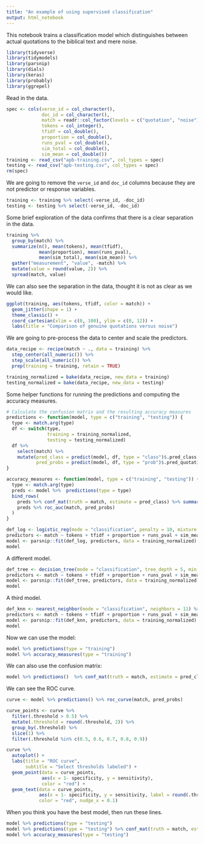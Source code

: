 ```yaml
---
title: "An example of using supervised classification"
output: html_notebook
---
```


This notebook trains a classification model which distinguishes between actual quotations to the biblical text and mere noise. 

```r
library(tidyverse)
library(tidymodels)
library(parsnip)
library(dials)
library(keras)
library(probably)
library(ggrepel)
```

Read in the data.

```r
spec <- cols(verse_id = col_character(),
             doc_id = col_character(),
             match = readr::col_factor(levels = c("quotation", "noise")),
             tokens = col_integer(),
             tfidf = col_double(),
             proportion = col_double(),
             runs_pval = col_double(), 
             sim_total = col_double(), 
             sim_mean = col_double())
training <- read_csv("apb-training.csv", col_types = spec)
testing <- read_csv("apb-testing.csv", col_types = spec)
rm(spec)
```

We are going to remove the `verse_id` and `doc_id` columns because they are not predictor or response variables. 

```r
training <- training %>% select(-verse_id, -doc_id)
testing <- testing %>% select(-verse_id, -doc_id)
```

Some brief exploration of the data confirms that there is a clear separation in the data.

```r
training %>% 
  group_by(match) %>% 
  summarize(n(), mean(tokens), mean(tfidf),
            mean(proportion), mean(runs_pval),
            mean(sim_total), mean(sim_mean)) %>% 
  gather("measurement", "value", -match) %>% 
  mutate(value = round(value, 2)) %>% 
  spread(match, value)
```

We can also see the separation in the data, thought it is not as clear as we would like.

```r
ggplot(training, aes(tokens, tfidf, color = match)) +
  geom_jitter(shape = 1) +
  theme_classic() +
  coord_cartesian(xlim = c(0, 100), ylim = c(0, 12)) +
  labs(title = "Comparison of genuine quotations versus noise")
```

We are going to pre-process the data to center and scale the predictors.

```r
data_recipe <- recipe(match ~ ., data = training) %>% 
  step_center(all_numeric()) %>%
  step_scale(all_numeric()) %>%
  prep(training = training, retain = TRUE)

training_normalized = bake(data_recipe, new_data = training)
testing_normalized = bake(data_recipe, new_data = testing)
```

Some helper functions for running the predictions and computing the accuracy measures.

```r
# Calculate the confusion matrix and the resulting accuracy measures
predictions <- function(model, type = c("training", "testing")) {
  type <- match.arg(type)
  df <- switch(type,
               training = training_normalized,
               testing = testing_normalized)
  df %>% 
    select(match) %>% 
    mutate(pred_class = predict(model, df, type = "class")$.pred_class,
           pred_probs = predict(model, df, type = "prob")$.pred_quotation) 
}

accuracy_measures <- function(model, type = c("training", "testing")) {
  type <- match.arg(type)
  preds <- model %>%  predictions(type = type)
  bind_rows(
    preds %>% conf_mat(truth = match, estimate = pred_class) %>% summary(),
    preds %>% roc_auc(match, pred_probs)
  )
}
```

```r
def_log <- logistic_reg(mode = "classification", penalty = 10, mixture = 0.1) %>% set_engine("glm")
predictors <- match ~ tokens + tfidf + proportion + runs_pval + sim_mean
model <- parsnip::fit(def_log, predictors, data = training_normalized)
model
```

A different model.

```r
def_tree <- decision_tree(mode = "classification", tree_depth = 5, min_n = 5) %>% set_engine("rpart")
predictors <- match ~ tokens + tfidf + proportion + runs_pval + sim_mean
model <- parsnip::fit(def_tree, predictors, data = training_normalized)
model
```

A third model.

```r
def_knn <- nearest_neighbor(mode = "classification", neighbors = 11) %>% set_engine("kknn")
predictors <- match ~ tokens + tfidf + proportion + runs_pval + sim_mean
model <- parsnip::fit(def_knn, predictors, data = training_normalized)
model
```

Now we can use the model:

```r
model %>% predictions(type = "training")
model %>% accuracy_measures(type = "training")
```

We can also use the confusion matrix:

```r
model %>% predictions()  %>% conf_mat(truth = match, estimate = pred_class)
```

We can see the ROC curve.

```r
curve <- model %>% predictions() %>% roc_curve(match, pred_probs)

curve_points <- curve %>% 
  filter(.threshold > 0.5) %>% 
  mutate(.threshold = round(.threshold, 2)) %>% 
  group_by(.threshold) %>% 
  slice(1) %>% 
  filter(.threshold %in% c(0.5, 0.6, 0.7, 0.8, 0.9))

curve %>% 
  autoplot() + 
  labs(title = "ROC curve",
       subtitle = "Select thresholds labeled") +
  geom_point(data = curve_points,
             aes(x = 1- specificity, y = sensitivity),
             color = "red") +
  geom_text(data = curve_points,
            aes(x = 1- specificity, y = sensitivity, label = round(.threshold, 3)),
            color = "red", nudge_x = 0.1)
```

When you think you have the best model, then run these lines.

```r
model %>% predictions(type = "testing")
model %>% predictions(type = "testing") %>% conf_mat(truth = match, estimate = pred_class)
model %>% accuracy_measures(type = "testing")

```

